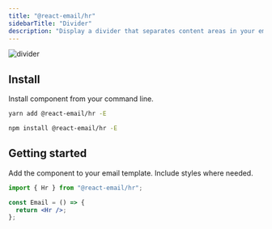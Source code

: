```yaml
---
title: "@react-email/hr"
sidebarTitle: "Divider"
description: "Display a divider that separates content areas in your email."
---
```



<img className="rounded-md" src="/images/components/hr.png" alt="divider" />

## Install

Install component from your command line.

<CodeGroup>

```sh yarn
yarn add @react-email/hr -E
```

```sh npm
npm install @react-email/hr -E
```

</CodeGroup>

## Getting started

Add the component to your email template. Include styles where needed.

```jsx
import { Hr } from "@react-email/hr";

const Email = () => {
  return <Hr />;
};
```

<Support />

<License />
